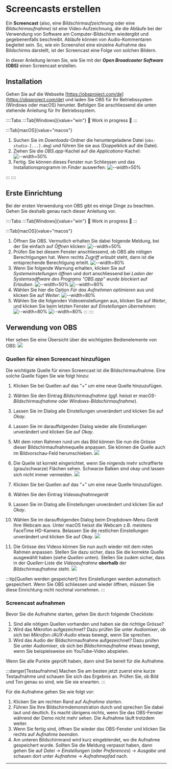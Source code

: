 # Screencasts erstellen
Ein **Screencast** (also, eine _Bildschirmaufzeichnung_ oder eine _Bildschirmaufnahme_) ist eine Video-Aufzeichnung, die die Abläufe bei der Verwendung von Software am Computer-Bildschirm wiedergibt und gegebenenfalls beschreibt. Abläufe können von Audio-Kommentaren begleitet sein. So, wie ein Screenshot eine einzelne Aufnahme des Bildschirms darstellt, ist der Screencast eine Folge von solchen Bildern.

In dieser Anleitung lernen Sie, wie Sie mit der **_Open Broadcaster Software_ (OBS)** einen Screencast erstellen.

## Installation
Gehen Sie auf die Webseite [https://obsproject.com/de](https://obsproject.com/de) und laden Sie OBS für Ihr Betriebssystem (Windows oder macOS) herunter. Befolgen Sie anschliessend die unten stehende Anleitung für Ihr Betriebssystem.

::::Tabs
:::Tab[Windows]{value="win"}
🚧 Work in progress 🚧
:::

:::Tab[macOS]{value="macos"}
1. Suchen Sie im _Downloads_-Ordner die heruntergeladene Datei (`obs-studio-[...].dmg`) und führen Sie sie aus (Doppelklick auf die Datei).
2. Ziehen Sie die _OBS.app_-Kachel auf die _Applications_-Kachel:
   ![--width=50%](img/obs/install/macos/0.0-obs-zu-apps.png)
3. Fertig. Sie können dieses Fenster nun Schliessen und das Installationsprogramm im _Finder_ auswerfen:
   ![--width=50%](img/obs/install/macos/0.1-auswerfen.png)


:::
::::


## Erste Einrichtung
Bei der ersten Verwendung von OBS gibt es einige Dinge zu beachten. Gehen Sie deshalb genau nach dieser Anleitung vor.

::::Tabs
:::Tab[Windows]{value="win"}
🚧 Work in progress 🚧
:::

:::Tab[macOS]{value="macos"}
1. Öffnen Sie OBS. Vermutlich erhalten Sie dabei folgende Meldung, bei der Sie einfach auf _Öffnen_ klicken:
   ![--width=50%](img/obs/install/macos/1-aus-dem-internet.png)
2. Prüfen Sie bei diesem Fenster anschliessend, ob OBS alle nötigen Berechtigungen hat. Wenn rechts _Zugriff erlaubt_ steht, dann ist die entsprechende Berechtigung erteilt.
   ![--width=80%](img/obs/install/macos/2-app-berechtigungen.png)
3. Wenn Sie folgende Warnung erhalten, klicken Sie auf _Systemeinstellungen öffnen_ und dort anschliessend bei _Laden der Systemsodftware des Programs "OBS.app" wurde blockiert_ auf _Erlauben_.
   ![--width=50%](img/obs/install/macos/3.1-warnung-systemerweiterung.png)
   ![--width=80%](img/obs/install/macos/3.2-erweiterung-zulassen.png)
4. Wählen Sie hier die Option _Für das Aufnehmen optimieren_ aus und klicken Sie auf _Weiter_:
   ![--width=80%](img/obs/install/macos/4-wie-optimieren.png)
5. Wählen Sie die folgenden Videoeinstellungen aus, klicken Sie auf _Weiter_, und klicken Sie beim letzten Fenster auf _Einstellungen übernehmen_:
   ![--width=80%](img/obs/install/macos/5-videoeinstellungen.png)
   ![--width=80%](img/obs/install/macos/6-einstellungen-abschliessen.png)
:::
::::

## Verwendung von OBS
Hier sehen Sie eine Übersicht über die wichtigsten Bedienelemente von OBS:
![](img/obs/usage/obs-ui-overview.png)

### Quellen für einen Screencast hinzufügen
Die wichtigste Quelle für einen Screencast ist die Bildschirmaufnahme. Eine solche Quelle fügen Sie wie folgt hinzu:

1. Klicken Sie bei Quellen auf das "+" um eine neue Quelle hinzuzufügen.
2. Wählen Sie den Eintrag _Bildschirmaufnahme_ (ggf. heisst er _macOS-Bildschirmaufnahme_ oder _Windows-Bildschirmaufnahme_).
3. Lassen Sie im Dialog alle Einstellungen unverändert und klicken Sie auf _Okay_.
4. Lassen Sie im darauffolgenden Dialog wieder alle Einstellungen unverändert und klicken Sie auf _Okay_.
5. Mit dem roten Rahmen rund um das Bild können Sie nun die Grösse dieser Bildschirmaufnahmequelle anpassen. Sie können die Quelle auch im Bildvorschau-Feld herumschieben.
   ![](img/obs/usage/adjust-screen-capture.png)
6. Die Quelle ist korrekt eingerichtet, wenn Sie nirgends mehr schraffierte (grau/schwarze) Flächen sehen. Schwarze Balken sind okay und lassen sich nicht immer vermeiden.
   ![](img/obs/usage/screen-capture-okay.png)


1. Klicken Sie bei Quellen auf das "+" um eine neue Quelle hinzuzufügen.
2. Wählen Sie den Eintrag _Videoaufnahmegerät_
3. Lassen Sie im Dialog alle Einstellungen unverändert und klicken Sie auf _Okay_.
4. Wählen Sie im darauffolgenden Dialog beim Dropbdown-Menu _Gerät_ Ihre Webcam aus. Unter macOS heisst die Webcam z.B. meistens FaceTime HD-Kamera. Belassen Sie die restlichen Einstellungen unverändert und klicken Sie auf _Okay_.
   ![](img/obs/usage/add-video-recording-device.png)
5. Die Grösse des Videos können Sie nun auch wieder mit dem roten Rahmen anpassen. Stellen Sie dazu sicher, dass Sie die korrekte Quelle ausgewählt haben (siehe _Quellen_ unten). Stellen Sie zudem sicher, dass in der _Quellen_-Liste die _Videoaufnahme_ **oberhalb** der _Bildschirmaufnahme_ steht.
   ![](img/obs/usage/adjust-video.png)

:::tip[Quellen werden gespeichert]
Ihre Einstellungen werden automatisch gespeichert. Wenn Sie OBS schliessen und wieder öffnen, müssen Sie diese Einrichtung nicht nochmal vornehmen.
:::

### Screencast aufnahmen
Bevor Sie die Aufnahme starten, gehen Sie durch folgende Checkliste:
1. Sind alle nötigen Quellen vorhanden und haben sie die richtige Grösse?
2. Wird das Mikrofon aufgezeichnet? Dazu prüfen Sie unter _Audiomixer_, ob sich bei _Mikrofon-/AUX-Audio_ etwas bewegt, wenn Sie sprechen.
3. Wird das Audio der Bildschirmaufnahme aufgezeichnet? Dazu prüfen Sie unter _Audiomixer_, ob sich bei _Bildschirmaufnahme_ etwas bewegt, wenn Sie beispielsweise ein YouTube-Video abspielen.

Wenn Sie alle Punkte geprüft haben, dann sind Sie bereit für die Aufnahme.

:::danger[Testaufnahme]
Machen Sie am besten jetzt zuerst eine kurze Testaufnahme und schauen Sie sich das Ergebnis an. Prüfen Sie, ob Bild und Ton genau so sind, wie Sie sie erwarten.
:::

Für die Aufnahme gehen Sie wie folgt vor:
1. Klicken Sie am rechten Rand auf _Aufnahme starten_.
2. Führen Sie Ihre Bildschirmdemonstration durch und sprechen Sie dabei laut und deutlich. Es macht übrigens nichts, wenn Sie das OBS-Fenster während der Demo nicht mehr sehen. Die Aufnahme läuft trotzdem weiter.
3. Wenn Sie fertig sind, öffnen Sie wieder das OBS-Fenster und klicken Sie rechts auf _Aufnahme beenden_.
4. Am unteren Bildschirmrand wird kurz eingeblendet, wo die Aufnahme gespeichert wurde. Sollten Sie die Meldung verpasst haben, dann gehen Sie auf _Datei_ → _Einstellungen_ (oder _Preferences_) → _Ausgabe_ und schauen dort unter _Aufnahme_ → _Aufnahmepfad_ nach.

---
